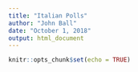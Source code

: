```yaml
---
title: "Italian Polls"
author: "John Ball"
date: "October 1, 2018"
output: html_document
---
```


```r
knitr::opts_chunk$set(echo = TRUE)
```

```r

```

